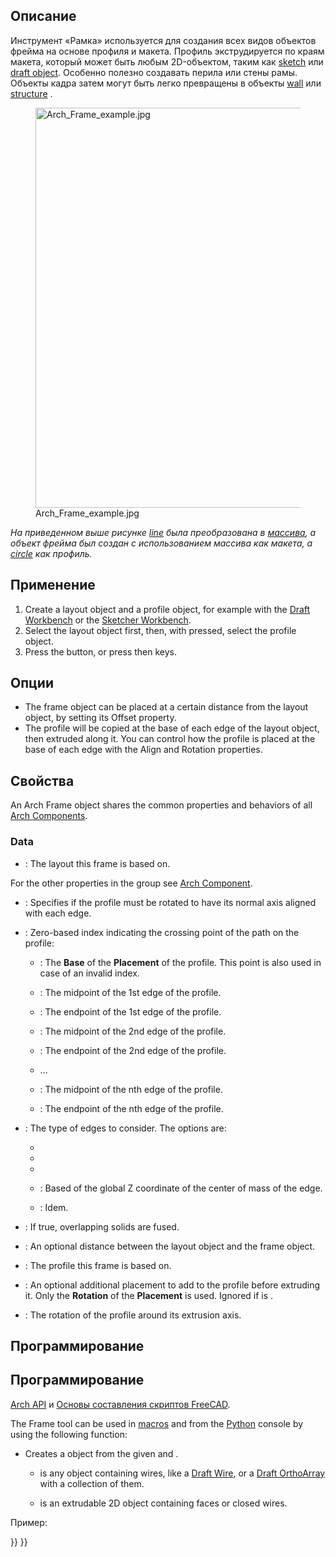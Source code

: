 <languages/>

<div class="mw-translate-fuzzy">
{{Docnav/ru
|[[Arch_Equipment/ru|Оборудование]]
|[[Arch_Fence/ru|Ограждение]]
|[[Arch_Workbench/ru|Архитектурный верстак "Arch"]]
|IconL=Arch_Equipment.svg
|IconR=Arch_Fence.svg
|IconC=Workbench_Arch.svg
}}
</div>

{{VeryImportantMessage|THIS COMMAND IS PART OF THE INTEGRATED [[BIM_Workbench|BIM WORKBENCH]] IN V1.0<br>
This page has been updated for that version.}}

<div class="mw-translate-fuzzy">
{{GuiCommand/ru
|Name/ru=Каркас
|Name=Arch_Frame
|MenuLocation=Arch → Каркас
|Workbenches=[[Arch_Workbench/ru|Arch]]
|Shortcut={{KEY|F}} {{KEY|R}}
|SeeAlso=[[Arch_Wall/ru|Стена]], [[Arch_Structure/ru|Структура]]
}}
</div>

<span id="Description"></span>
==Описание==

<div class="mw-translate-fuzzy">
Инструмент «Рамка» используется для создания всех видов объектов фрейма на основе профиля и макета. Профиль экструдируется по краям макета, который может быть любым 2D-объектом, таким как  [[Sketcher_Workbench|sketch]] или [[Draft_Workbench|draft object]]. Особенно полезно создавать перила или стены рамы. Объекты кадра затем могут быть легко превращены в объекты  [[Arch Wall|wall]] или [[Arch Structure|structure]] .
</div>

[[Image:Arch Frame example.jpg|640px]]
<div class="mw-translate-fuzzy">
''На приведенном выше рисунке  [[Draft Line|line]] была преобразована в [[Draft_OrthoArray|массива]], а объект фрейма был создан с использованием массива как макета, а [[Draft Circle|circle]] как профиль.''
</div>

<span id="Usage"></span>
==Применение==

# Create a layout object and a profile object, for example with the [[Draft_Workbench|Draft Workbench]] or the [[Sketcher_Workbench|Sketcher Workbench]].
# Select the layout object first, then, with {{KEY|Ctrl}} pressed, select the profile object.
# Press the {{Button|[[Image:Arch Frame.svg|16px]] [[Arch_Frame|Frame]]}} button, or press {{KEY|F}} then {{KEY|R}} keys.

<span id="Options"></span>
==Опции==

* The frame object can be placed at a certain distance from the layout object, by setting its Offset property.
* The profile will be copied at the base of each edge of the layout object, then extruded along it. You can control how the profile is placed at the base of each edge with the Align and Rotation properties.

<span id="Properties"></span>
==Свойства==

An Arch Frame object shares the common properties and behaviors of all [[Arch_Component|Arch Components]].

===Data===

{{TitleProperty|Component}}

* {{PropertyData|Base|Link}}: The layout this frame is based on.

For the other properties in the group see [[Arch_Component#Properties|Arch Component]].

{{TitleProperty|Frame}}

* {{PropertyData|Align|Bool}}: Specifies if the profile must be rotated to have its normal axis aligned with each edge.
* {{PropertyData|Base Point|Integer}}: Zero-based index indicating the crossing point of the path on the profile:
** {{Value|0}}: The '''Base''' of the '''Placement''' of the profile. This point is also used in case of an invalid index.
** {{Value|1}}: The midpoint of the 1st edge of the profile.
** {{Value|2}}: The endpoint of the 1st edge of the profile.
** {{Value|3}}: The midpoint of the 2nd edge of the profile.
** {{Value|4}}: The endpoint of the 2nd edge of the profile.
** ...
** {{Value|n*2-1}}: The midpoint of the nth edge of the profile.
** {{Value|n*2}}: The endpoint of the nth edge of the profile.
* {{PropertyData|Edges|Enumeration}}: The type of edges to consider. The options are:
** {{Value|All edges}}
** {{Value|Vertical edges}}
** {{Value|Horizontal edges}}
** {{Value|Bottom horizontal edges}}: Based of the global Z coordinate of the center of mass of the edge.
** {{Value|Top horizontal edges}}: Idem.
* {{PropertyData|Fuse|Bool}}: If true, overlapping solids are fused.
* {{PropertyData|Offset|VectorDistance}}: An optional distance between the layout object and the frame object.
* {{PropertyData|Profile|Link}}: The profile this frame is based on.
* {{PropertyData|Profile Placement|Placement}}: An optional additional placement to add to the profile before extruding it. Only the '''Rotation''' of the '''Placement''' is used. Ignored if {{PropertyData|Align}} is {{TRUE}}.
* {{PropertyData|Rotation|Angle}}: The rotation of the profile around its extrusion axis.

<span id="Scripting"></span>
==Программирование==

<div class="mw-translate-fuzzy">
==Программирование==
{{Emphasis|См. так же:}} [[Arch API/ru|Arch API]] и [[FreeCAD Scripting Basics/ru|Основы составления скриптов FreeCAD]].
</div>

The Frame tool can be used in [[Macros|macros]] and from the [[Python|Python]] console by using the following function:

{{Code|code=
Frame = makeFrame(baseobj, profile)
}}

* Creates a {{incode|Frame}} object from the given {{incode|baseobj}} and {{incode|profile}}.
** {{incode|baseobj}} is any object containing wires, like a [[Draft_Wire|Draft Wire]], or a [[Draft_OrthoArray|Draft OrthoArray]] with a collection of them.
** {{incode|profile}} is an extrudable 2D object containing faces or closed wires.

Пример:

{{Code|code=
import Draft, Arch

Line = Draft.makeLine(FreeCAD.Vector(0, 0, 0), FreeCAD.Vector(0, 0, 2000))
baseobj = Draft.makeArray(Line, FreeCAD.Vector(1000, 0, 0), FreeCAD.Vector(0, 1, 0), 6, 1)

profile = Draft.makeCircle(200)
Frame = Arch.makeFrame(baseobj, profile)
FreeCAD.ActiveDocument.recompute()
}}


<div class="mw-translate-fuzzy">
{{Docnav/ru
|[[Arch_Equipment/ru|Оборудование]]
|[[Arch_Fence/ru|Ограждение]]
|[[Arch_Workbench/ru|Архитектурный верстак "Arch"]]
|IconL=Arch_Equipment.svg
|IconR=Arch_Fence.svg
|IconC=Workbench_Arch.svg
}}
</div>

{{BIM_Tools_navi{{#translation:}}}}
{{Userdocnavi{{#translation:}}}}